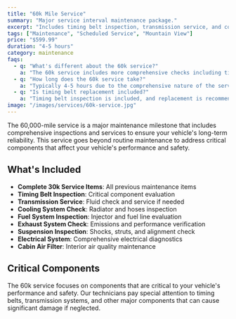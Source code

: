 ```yaml
---
title: "60k Mile Service"
summary: "Major service interval maintenance package."
excerpt: "Includes timing belt inspection, transmission service, and comprehensive diagnostics."
tags: ["Maintenance", "Scheduled Service", "Mountain View"]
price: "$599.99"
duration: "4-5 hours"
category: maintenance
faqs:
  - q: "What's different about the 60k service?"
    a: "The 60k service includes more comprehensive checks including timing belt inspection, transmission service, and additional safety inspections."
  - q: "How long does the 60k service take?"
    a: "Typically 4-5 hours due to the comprehensive nature of the service."
  - q: "Is timing belt replacement included?"
    a: "Timing belt inspection is included, and replacement is recommended if needed (additional cost)."
image: "/images/services/60k-service.jpg"
---
```


The 60,000-mile service is a major maintenance milestone that includes comprehensive inspections and services to ensure your vehicle's long-term reliability. This service goes beyond routine maintenance to address critical components that affect your vehicle's performance and safety.

## What's Included

- **Complete 30k Service Items**: All previous maintenance items
- **Timing Belt Inspection**: Critical component evaluation
- **Transmission Service**: Fluid check and service if needed
- **Cooling System Check**: Radiator and hoses inspection
- **Fuel System Inspection**: Injector and fuel line evaluation
- **Exhaust System Check**: Emissions and performance verification
- **Suspension Inspection**: Shocks, struts, and alignment check
- **Electrical System**: Comprehensive electrical diagnostics
- **Cabin Air Filter**: Interior air quality maintenance

## Critical Components

The 60k service focuses on components that are critical to your vehicle's performance and safety. Our technicians pay special attention to timing belts, transmission systems, and other major components that can cause significant damage if neglected. 